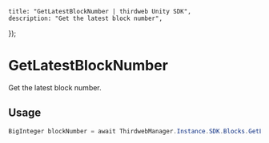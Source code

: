 
	title: "GetLatestBlockNumber | thirdweb Unity SDK",
	description: "Get the latest block number",
});

# GetLatestBlockNumber

Get the latest block number.

## Usage

```csharp
BigInteger blockNumber = await ThirdwebManager.Instance.SDK.Blocks.GetLatestBlockNumber();
```
